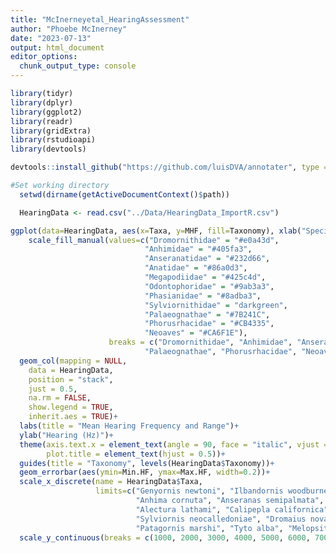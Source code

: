 ```yaml
---
title: "McInerneyetal_HearingAssessment"
author: "Phoebe McInerney"
date: "2023-07-13"
output: html_document
editor_options: 
  chunk_output_type: console
---
```


```r

library(tidyr)
library(dplyr)
library(ggplot2)
library(readr)
library(gridExtra)
library(rstudioapi)
library(devtools)

devtools::install_github("https://github.com/luisDVA/annotater", type = "source")

```


```r

#Set working directory
  setwd(dirname(getActiveDocumentContext()$path))

  HearingData <- read.csv("../Data/HearingData_ImportR.csv")

```


```r

ggplot(data=HearingData, aes(x=Taxa, y=MHF, fill=Taxonomy), xlab("Species"))+
    scale_fill_manual(values=c("Dromornithidae" = "#e0a43d", 
                              "Anhimidae" = "#405fa3",
                              "Anseranatidae" = "#232d66",
                              "Anatidae" = "#86a0d3",
                              "Megapodiidae" = "#425c4d", 
                              "Odontophoridae" = "#9ab3a3", 
                              "Phasianidae" = "#8adba3", 
                              "Sylviornithidae" = "darkgreen",
                              "Palaeognathae" = "#7B241C", 
                              "Phorusrhacidae" = "#CB4335",
                              "Neoaves" = "#CA6F1E"),
                      breaks = c("Dromornithidae", "Anhimidae", "Anseranatidae", "Anatidae", "Megapodiidae", "Odontophoridae", "Phasianidae", "Sylviornithidae",
                              "Palaeognathae", "Phorusrhacidae", "Neoaves"))+
  geom_col(mapping = NULL,
    data = HearingData,
    position = "stack",
    just = 0.5,
    na.rm = FALSE,
    show.legend = TRUE,
    inherit.aes = TRUE)+
  labs(title = "Mean Hearing Frequency and Range")+
  ylab("Hearing (Hz)")+
  theme(axis.text.x = element_text(angle = 90, face = "italic", vjust = 0.3), 
        plot.title = element_text(hjust = 0.5))+
  guides(title = "Taxonomy", levels(HearingData$Taxonomy))+
  geom_errorbar(aes(ymin=Min.HF, ymax=Max.HF, width=0.2))+
  scale_x_discrete(name = HearingData$Taxa,
                   limits=c("Genyornis newtoni", "Ilbandornis woodburnei", "Dromornis stirtoni", "Dromornis planei",
                            "Anhima cornuta", "Anseranas semipalmata", "Anser caerulescens", "Aythya australis",
                            "Alectura lathami", "Calipepla californica", "Lagopus lagopus", "Pavo muticus", 
                            "Sylviornis neocalledoniae", "Dromaius novaeholandiae", "Casuarius casuarius", "Llallawavis scagliai", 
                            "Patagornis marshi", "Tyto alba", "Melopsittacus undulatus", "Spheniscus demersus", "Taeniopygia guttata"))+
  scale_y_continuous(breaks = c(1000, 2000, 3000, 4000, 5000, 6000, 7000, 8000, 9000, 10000))

```


